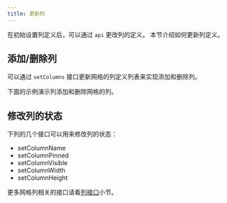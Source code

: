 ```yaml
---
title: 更新列
---
```



在初始设置列定义后，可以通过 `api` 更改列的定义。 本节介绍如何更新列定义。

## 添加/删除列

可以通过 `setColumns` 接口更新网格的列定义列表来实现添加和删除列。

下面的示例演示列添加和删除网格的列。

<Codesandbox id="update-columns-def-gz0kv" title="update-columns-def" />

## 修改列的状态

下列的几个接口可以用来修改列的状态：

- setColumnName
- setColumnPinned
- setColumnVisible
- setColumnWidth
- setColumnHeight

更多网格列相关的接口请看[列接口](../../api/api/03-column-api.md)小节。
